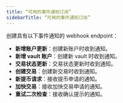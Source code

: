 ```yaml
---
title: “可用的事件通知订阅”
sidebarTitle: “可用的事件通知订阅”
---
```


创建具有以下事件通知的 webhook endpoint：

- **新增账户更新**：创建新账户时收到通知。
- **新增 vault 账户**：创建新 vault 时收到通知。
- **交易状态更新**：交易状态更新时收到通知。
- **创建交易**：创建新交易时收到通知。
- **新提币请求**：接收提币申请的通知。
- **加快交易**：接收加快交易申请的通知。
- **重试二次检查**：接收确认提示的通知。
